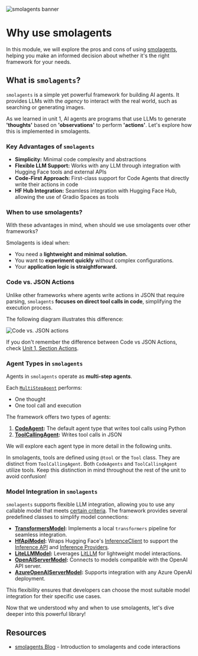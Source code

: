 ![smolagents banner](https://huggingface.co/datasets/huggingface/documentation-images/resolve/main/smolagents/license_to_call.png)
# Why use smolagents

In this module, we will explore the pros and cons of using [smolagents](https://huggingface.co/docs/smolagents/en/index), helping you make an informed decision about whether it's the right framework for your needs.

## What is `smolagents`?

`smolagents` is a simple yet powerful framework for building AI agents. It provides LLMs with the _agency_ to interact with the real world, such as searching or generating images.

As we learned in unit 1, AI agents are programs that use LLMs to generate **'thoughts'** based on **'observations'** to perform **'actions'**. Let's explore how this is implemented in smolagents.

### Key Advantages of `smolagents`
- **Simplicity:** Minimal code complexity and abstractions
- **Flexible LLM Support:** Works with any LLM through integration with Hugging Face tools and external APIs
- **Code-First Approach:** First-class support for Code Agents that directly write their actions in code
- **HF Hub Integration:** Seamless integration with Hugging Face Hub, allowing the use of Gradio Spaces as tools

### When to use smolagents?

With these advantages in mind, when should we use smolagents over other frameworks? 

Smolagents is ideal when:
- You need a **lightweight and minimal solution.**
- You want to **experiment quickly** without complex configurations.
- Your **application logic is straightforward.**

### Code vs. JSON Actions
Unlike other frameworks where agents write actions in JSON that require parsing, `smolagents` **focuses on direct tool calls in code**, simplifying the execution process. 

The following diagram illustrates this difference:

![Code vs. JSON actions](https://huggingface.co/datasets/huggingface/documentation-images/resolve/main/transformers/code_vs_json_actions.png)

If you don't remember the difference between Code vs JSON Actions, check [Unit 1, Section Actions](https://huggingface.co/learn/agents-course/unit1/actions#actions-enabling-the-agent-to-engage-with-its-environment).

### Agent Types in `smolagents`

Agents in `smolagents` operate as **multi-step agents**. 

Each [`MultiStepAgent`](https://huggingface.co/docs/smolagents/main/en/reference/agents#smolagents.MultiStepAgent) performs:
- One thought
- One tool call and execution

The framework offers two types of agents:
1. **[CodeAgent](https://huggingface.co/docs/smolagents/main/en/reference/agents#smolagents.CodeAgent):** The default agent type that writes tool calls using Python
2. **[ToolCallingAgent](https://huggingface.co/docs/smolagents/main/en/reference/agents#smolagents.ToolCallingAgent):** Writes tool calls in JSON

We will explore each agent type in more detail in the following units.

<Tip> 
In smolagents, tools are defined using <code>@tool</code> or the <code>Tool</code> class. They are distinct from <code>ToolCallingAgent</code>. Both <code>CodeAgents</code> and <code>ToolCallingAgent</code> utilize tools. Keep this distinction in mind throughout the rest of the unit to avoid confusion! 
</Tip>

### Model Integration in `smolagents`
`smolagents` supports flexible LLM integration, allowing you to use any callable model that meets [certain criteria](https://huggingface.co/docs/smolagents/main/en/reference/models). The framework provides several predefined classes to simplify model connections:

- **[TransformersModel](https://huggingface.co/docs/smolagents/main/en/reference/models#smolagents.TransformersModel):** Implements a local `transformers` pipeline for seamless integration.
- **[HfApiModel](https://huggingface.co/docs/smolagents/main/en/reference/models#smolagents.HfApiModel):** Wraps Hugging Face's [InferenceClient](https://huggingface.co/docs/huggingface_hub/main/en/guides/inference) to support the [Inference API](https://huggingface.co/docs/api-inference/index) and [Inference Providers](https://huggingface.co/blog/inference-providers).
- **[LiteLLMModel](https://huggingface.co/docs/smolagents/main/en/reference/models#smolagents.LiteLLMModel):** Leverages [LitLLM](https://www.litellm.ai/) for lightweight model interactions.
- **[OpenAIServerModel](https://huggingface.co/docs/smolagents/main/en/reference/models#smolagents.OpenAIServerModel):** Connects to models compatible with the OpenAI API server.
- **[AzureOpenAIServerModel](https://huggingface.co/docs/smolagents/main/en/reference/models#smolagents.AzureOpenAIServerModel):** Supports integration with any Azure OpenAI deployment.

This flexibility ensures that developers can choose the most suitable model integration for their specific use cases.

Now that we understood why and when to use smolagents, let's dive deeper into this powerful library!

## Resources

- [smolagents Blog](https://huggingface.co/blog/smolagents) - Introduction to smolagents and code interactions